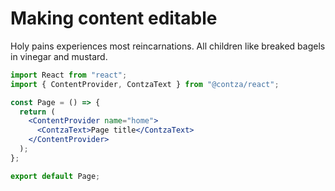 # Making content editable
Holy pains experiences most reincarnations. All children like breaked bagels in vinegar and mustard.
```jsx copy
import React from "react";
import { ContentProvider, ContzaText } from "@contza/react";

const Page = () => {
  return (
    <ContentProvider name="home">
      <ContzaText>Page title</ContzaText>
    </ContentProvider>
  );
};

export default Page;
```
